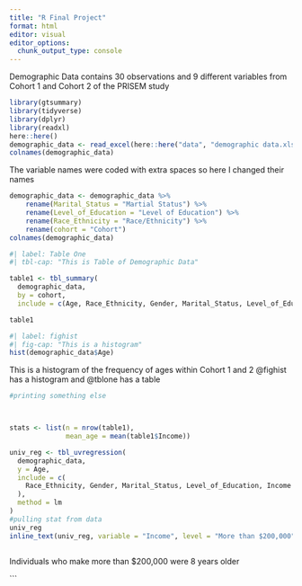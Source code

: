 ```yaml
---
title: "R Final Project"
format: html
editor: visual
editor_options: 
  chunk_output_type: console
---
```


Demographic Data contains 30 observations and 9 different variables from Cohort 1 and Cohort 2 of the PRISEM study

```r
library(gtsummary)
library(tidyverse)
library(dplyr)
library(readxl)
here::here()
demographic_data <- read_excel(here::here("data", "demographic data.xlsx"))
colnames(demographic_data)

```

The variable names were coded with extra spaces so here I changed their names

```r

demographic_data <- demographic_data %>%
	rename(Marital_Status = "Martial Status") %>%
	rename(Level_of_Education = "Level of Education") %>%
	rename(Race_Ethnicity = "Race/Ethnicity") %>%
	rename(cohort = "Cohort")
colnames(demographic_data)
```

```r
#| label: Table One
#| tbl-cap: "This is Table of Demographic Data"

table1 <- tbl_summary(
  demographic_data,
  by = cohort,
  include = c(Age, Race_Ethnicity, Gender, Marital_Status, Level_of_Education, Income))

table1
```

```r
#| label: fighist
#| fig-cap: "This is a histogram"
hist(demographic_data$Age)


```

This is a histogram of the frequency of ages within Cohort 1 and 2 @fighist has a histogram and @tblone has a table

```r
#printing something else



stats <- list(n = nrow(table1),
              mean_age = mean(table1$Income))
```

```r
univ_reg <- tbl_uvregression(
  demographic_data,
  y = Age,
  include = c(
    Race_Ethnicity, Gender, Marital_Status, Level_of_Education, Income
  ),
  method = lm
)
#pulling stat from data
univ_reg
inline_text(univ_reg, variable = "Income", level = "More than $200,000")



```

Individuals who make more than \$200,000 were 8 years older

\`\`\`
